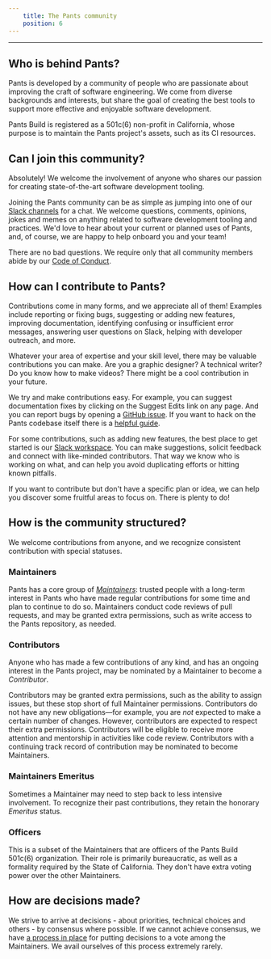 ```yaml
---
    title: The Pants community
    position: 6
---
```




---

## Who is behind Pants?
Pants is developed by a community of people who are passionate about improving the craft of software engineering.  We come from diverse backgrounds and interests, but share the goal of creating the best tools to support more effective and enjoyable software development.

 Pants Build is registered as a 501c(6) non-profit in California, whose purpose is to maintain the Pants project's assets, such as its CI resources.
## Can I join this community?
Absolutely! We welcome the involvement of anyone who shares our passion for creating state-of-the-art software development tooling.

Joining the Pants community can be as simple as jumping into one of our [Slack channels](doc:getting-help) for a chat. We welcome questions, comments, opinions, jokes and memes on anything related to software development tooling and practices. We'd love to hear about your current or planned uses of Pants, and, of course, we are happy to help onboard you and your team!
 
There are no bad questions. We require only that all community members abide by our [Code of Conduct](doc:code-of-conduct).
## How can I contribute to Pants?
Contributions come in many forms, and we appreciate all of them! Examples include reporting or fixing bugs, suggesting or adding new features, improving documentation, identifying confusing or insufficient error messages, answering user questions on Slack, helping with developer outreach, and more. 

Whatever your area of expertise and your skill level, there may be valuable contributions you can make.  Are you a graphic designer? A technical writer? Do you know how to make videos? There might be a cool contribution in your future.

We try and make contributions easy. For example, you can suggest documentation fixes by clicking on the Suggest Edits link on any page. And you can report bugs by opening a [GitHub issue](https://github.com/pantsbuild/pants/issues). If you want to hack on the Pants codebase itself there is a [helpful guide](doc:contributor-overview).

For some contributions, such as adding new features, the best place to get started is our [Slack workspace](doc:getting-started). You can make suggestions, solicit feedback and connect with like-minded contributors. That way we know who is working on what, and can help you avoid duplicating efforts or hitting known pitfalls.

If you want to contribute but don't have a specific plan or idea, we can help you discover some fruitful areas to focus on. There is plenty to do!
## How is the community structured?
We welcome contributions from anyone, and we recognize consistent contribution with special statuses.

### Maintainers

Pants has a core group of [*Maintainers*](doc:maintainers): trusted people with a long-term interest in Pants who have made regular contributions for some time and plan to continue to do so.   Maintainers conduct code reviews of pull requests, and may be granted extra permissions, such as write access to the Pants repository, as needed. 

### Contributors

Anyone who has made a few contributions of any kind, and has an ongoing interest in the Pants project, may be nominated by a Maintainer to become a *Contributor*. 

Contributors may be granted extra permissions, such as the ability to assign issues, but these stop short of full Maintainer permissions. Contributors do not have any new obligations—for example, you are _not_ expected to make a certain number of changes. However, contributors are expected to respect their extra permissions. Contributors will be eligible to receive more attention and mentorship in activities like code review. Contributors with a continuing track record of contribution may be nominated to become Maintainers.

### Maintainers Emeritus

Sometimes a Maintainer may need to step back to less intensive involvement. To recognize their past contributions, they retain the honorary *Emeritus* status.

### Officers

This is a subset of the Maintainers that are officers of the Pants Build 501c(6) organization. Their role is primarily bureaucratic, as well as a formality required by the State of California. They don't have extra voting power over the other Maintainers.


## How are decisions made?
We strive to arrive at decisions - about priorities, technical choices and others - by consensus where possible. If we cannot achieve consensus, we have [a process in place](doc:contentious-decisions) for putting decisions to a vote among the Maintainers. We avail ourselves of this process extremely rarely.